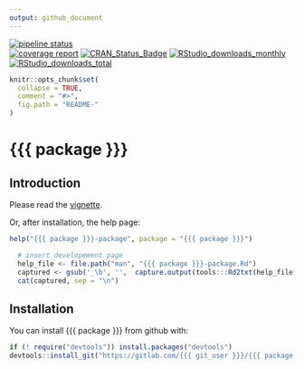 ```yaml
---
output: github_document
---
```

[![pipeline status](https://gitlab.com/{{{ git_user }}}/{{{ package }}}/badges/master/pipeline.svg)](https://gitlab.com/{{{ git_user }}}/{{{ package }}}/commits/master)    
[![coverage report](https://gitlab.com/{{{ git_user }}}/{{{ package }}}/badges/master/coverage.svg)](https://gitlab.com/{{{ git_user }}}/{{{ package }}}/commits/master)
<!-- 
    [![Build Status](https://travis-ci.org/{{{ git_user }}}/{{{ package }}}.svg?branch=master)](https://travis-ci.org/{{{ git_user }}}/{{{ package }}})
    [![Coverage Status](https://codecov.io/github/{{{ git_user }}}/{{{ package }}}/coverage.svg?branch=master)](https://codecov.io/github/{{{ git_user }}}/{{{ package }}}?branch=master)
-->
[![CRAN_Status_Badge](https://www.r-pkg.org/badges/version/{{{ package }}})](https://cran.r-project.org/package={{{ package }}})
[![RStudio_downloads_monthly](https://cranlogs.r-pkg.org/badges/{{{ package }}})](https://cran.r-project.org/package={{{ package }}})
[![RStudio_downloads_total](https://cranlogs.r-pkg.org/badges/grand-total/{{{ package }}})](https://cran.r-project.org/package={{{ package }}})

<!-- README.md is generated from README.Rmd. Please edit that file -->

```r
knitr::opts_chunk$set(
  collapse = TRUE,
  comment = "#>",
  fig.path = "README-"
)
```

# {{{ package }}}
## Introduction
Please read the
[vignette](https://{{{ git_user }}}.gitlab.io/{{{ package }}}/inst/doc/An_Introduction_to_{{{ package }}}.html).

Or, after installation, the help page:
```r
help("{{{ package }}}-package", package = "{{{ package }}}")
```
```r
  # insert developement page
  help_file <- file.path("man", "{{{ package }}}-package.Rd")
  captured <- gsub('_\b', '',  capture.output(tools:::Rd2txt(help_file) ))
  cat(captured, sep = "\n")
```

## Installation

You can install {{{ package }}} from github with:

```r
if (! require("devtools")) install.packages("devtools")
devtools::install_git("https://gitlab.com/{{{ git_user }}}/{{{ package }}}")
```


